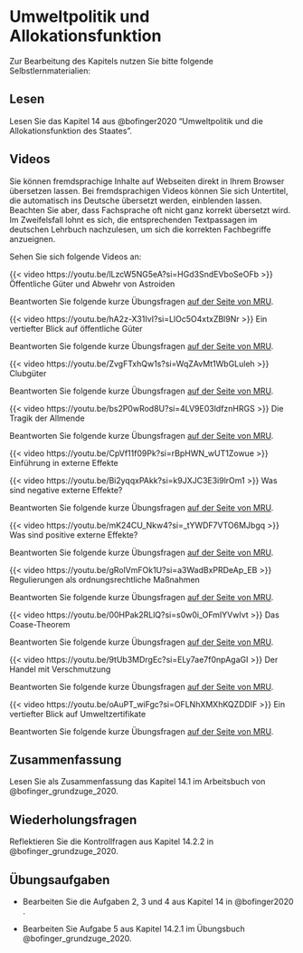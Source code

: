 #  Umweltpolitik und Allokationsfunktion

Zur Bearbeitung des Kapitels nutzen Sie bitte folgende Selbstlernmaterialien:

## Lesen

Lesen Sie das Kapitel 14 aus @bofinger2020 "Umweltpolitik und die Allokationsfunktion des Staates".


## Videos

::: {.callout-important title="Praktischer Hinweis"}
Sie können fremdsprachige Inhalte auf Webseiten direkt in Ihrem Browser übersetzen lassen. Bei fremdsprachigen Videos können Sie sich Untertitel, die automatisch ins Deutsche übersetzt werden, einblenden lassen. Beachten Sie aber, dass Fachsprache oft nicht ganz korrekt übersetzt wird. Im Zweifelsfall lohnt es sich, die entsprechenden Textpassagen im deutschen Lehrbuch nachzulesen, um sich die korrekten Fachbegriffe anzueignen.
:::

Sehen Sie sich folgende Videos an:

::: {#vid-allo1}
{{< video https://youtu.be/lLzcW5NG5eA?si=HGd3SndEVboSeOFb >}}
Öffentliche Güter und Abwehr von Astroiden
:::

Beantworten Sie folgende kurze Übungsfragen [auf der Seite von MRU](https://mru.org/practice-questions/public-goods-and-asteroid-defense-practice-questions){target=_blank}.




::: {.callout-tip collapse="true" title="Video: Ein vertiefter Blick auf öffentliche Güter"}
<div>

::: {#vid-allo2}
{{< video https://youtu.be/hA2z-X31IvI?si=LlOc5O4xtxZBl9Nr >}} 
Ein vertiefter Blick auf öffentliche Güter
:::

</div>
Beantworten Sie folgende kurze Übungsfragen [auf der Seite von MRU](https://mru.org/practice-questions/deeper-look-public-goods-practice-questions){target=_blank}.
:::


::: {.callout-note collapse="true" title="Bonusmaterial: weitere Güterarten"}

::: {.callout-tip collapse="true" title="Video: Clubgüter"}
<div>

::: {#vid-allo3}
{{< video https://youtu.be/ZvgFTxhQw1s?si=WqZAvMt1WbGLuleh >}} 
Clubgüter
:::

</div>

Beantworten Sie folgende kurze Übungsfragen [auf der Seite von MRU](hhttps://mru.org/practice-questions/club-goods-practice-questions){target=_blank}.
:::



::: {.callout-tip collapse="true" title="Video: Die Tragik der Allmende"}
<div>

::: {#vid-allo4}
{{< video https://youtu.be/bs2P0wRod8U?si=4LV9E03ldfznHRGS >}} 
Die Tragik der Allmende
:::

</div>

Beantworten Sie folgende kurze Übungsfragen [auf der Seite von MRU](https://mru.org/practice-questions/tragedy-commons-practice-questions){target=_blank}.
:::
:::

::: {.callout-tip collapse="true" title="Video: Einführung in externe Effekte"}
<div>

::: {#vid-allo5}
{{< video https://youtu.be/CpVf11f09Pk?si=rBpHWN_wUT1Zowue >}} 
Einführung in externe Effekte
:::

</div>

:::


::: {.callout-tip collapse="true" title="Video: Was sind negative externe Effekte?"}
<div>

::: {#vid-allo6}
{{< video https://youtu.be/Bi2yqqxPAkk?si=k9JXJC3E3i9lrOm1 >}} 
Was sind negative externe Effekte?
:::

</div>
Beantworten Sie folgende kurze Übungsfragen [auf der Seite von MRU](https://mru.org/practice-questions/what-are-negative-externalities-practice-questions){target=_blank}.
:::




::: {.callout-tip collapse="true" title="Video: Was sind positive externe Effekte?"}
<div>

::: {#vid-allo7}
{{< video https://youtu.be/mK24CU_Nkw4?si=_tYWDF7VTO6MJbgq >}} 
Was sind positive externe Effekte?
:::

</div>
Beantworten Sie folgende kurze Übungsfragen [auf der Seite von MRU](https://mru.org/practice-questions/what-are-positive-externalities-practice-questions){target=_blank}.
:::







::: {.callout-tip collapse="true" title="Video: Regulierungen als ordnungsrechtliche Maßnahmen"}
<div>

::: {#vid-allo9}
{{< video https://youtu.be/gRolVmFOk1U?si=a3WadBxPRDeAp_EB >}} 
Regulierungen als ordnungsrechtliche Maßnahmen
:::

</div>
Beantworten Sie folgende kurze Übungsfragen [auf der Seite von MRU](https://mru.org/practice-questions/what-are-positive-externalities-practice-questions){target=_blank}.
:::



::: {.callout-tip collapse="true" title="Video: Das Coase-Theorem"}
<div>

::: {#vid-allo10}
{{< video https://youtu.be/00HPak2RLlQ?si=s0w0i_OFmIYVwIvt >}} 
Das Coase-Theorem
:::

</div>
Beantworten Sie folgende kurze Übungsfragen [auf der Seite von MRU](https://mru.org/practice-questions/coase-theorem-practice-questions){target=_blank}.
:::



::: {.callout-tip collapse="true" title="Video: Umweltzertifikate: Der Handel mit Verschmutzung als marktbasierte Maßnahme"}
<div>

::: {#vid-allo11}
{{< video https://youtu.be/9tUb3MDrgEc?si=ELy7ae7f0npAgaGI >}} 
Der Handel mit Verschmutzung
:::

</div>
Beantworten Sie folgende kurze Übungsfragen [auf der Seite von MRU](https://mru.org/practice-questions/trading-pollution-practice-questions){target=_blank}.
:::




::: {.callout-tip collapse="true" title="Video: Ein vertiefter Blick auf Umweltzertifikate"}
<div>

::: {#vid-allo12}
{{< video https://youtu.be/oAuPT_wiFgc?si=OFLNhXMXhKQZDDIF >}} 
Ein vertiefter Blick auf Umweltzertifikate
:::

</div>
Beantworten Sie folgende kurze Übungsfragen [auf der Seite von MRU](https://mru.org/practice-questions/deeper-look-tradeable-allowances-practice-questions){target=_blank}.
:::



## Zusammenfassung

Lesen Sie als Zusammenfassung das Kapitel 14.1 im Arbeitsbuch von @bofinger_grundzuge_2020.

## Wiederholungsfragen

Reflektieren Sie die Kontrollfragen aus Kapitel 14.2.2 in @bofinger_grundzuge_2020.



## Übungsaufgaben


-   Bearbeiten Sie die Aufgaben 2, 3 und 4 aus Kapitel 14 in @bofinger2020 .

-   Bearbeiten Sie Aufgabe 5 aus Kapitel 14.2.1 im Übungsbuch @bofinger_grundzuge_2020.
